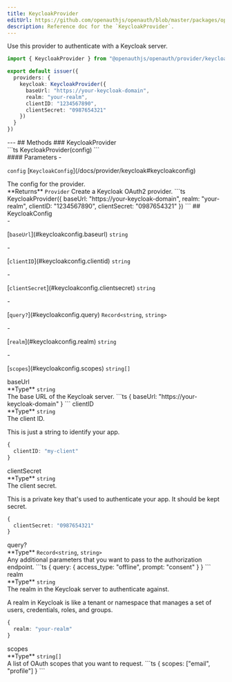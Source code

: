 ```yaml
---
title: KeycloakProvider
editUrl: https://github.com/openauthjs/openauth/blob/master/packages/openauth/src/provider/keycloak.ts
description: Reference doc for the `KeycloakProvider`.
---
```



<div class="tsdoc">
<Section type="about">
Use this provider to authenticate with a Keycloak server.

```ts {5-10}
import { KeycloakProvider } from "@openauthjs/openauth/provider/keycloak"

export default issuer({
  providers: {
    keycloak: KeycloakProvider({
      baseUrl: "https://your-keycloak-domain",
      realm: "your-realm",
      clientID: "1234567890",
      clientSecret: "0987654321"
    })
  }
})
```
</Section>
---
## Methods
### KeycloakProvider
<Segment>
<Section type="signature">
```ts
KeycloakProvider(config)
```
</Section>
<Section type="parameters">
#### Parameters
- <p><code class="key">config</code> [<code class="type">KeycloakConfig</code>](/docs/provider/keycloak#keycloakconfig)</p>
The config for the provider.
</Section>
<InlineSection>
**Returns** <code class="type">Provider</code>
</InlineSection>
Create a Keycloak OAuth2 provider.
```ts
KeycloakProvider({
  baseUrl: "https://your-keycloak-domain",
  realm: "your-realm",
  clientID: "1234567890",
  clientSecret: "0987654321"
})
```
</Segment>
## KeycloakConfig
<Segment>
<Section type="parameters">
- <p>[<code class="key">baseUrl</code>](#keycloakconfig.baseurl) <code class="primitive">string</code></p>
- <p>[<code class="key">clientID</code>](#keycloakconfig.clientid) <code class="primitive">string</code></p>
- <p>[<code class="key">clientSecret</code>](#keycloakconfig.clientsecret) <code class="primitive">string</code></p>
- <p>[<code class="key">query?</code>](#keycloakconfig.query) <code class="primitive">Record</code><code class="symbol">&lt;</code><code class="primitive">string</code>, <code class="primitive">string</code><code class="symbol">&gt;</code></p>
- <p>[<code class="key">realm</code>](#keycloakconfig.realm) <code class="primitive">string</code></p>
- <p>[<code class="key">scopes</code>](#keycloakconfig.scopes) <code class="primitive">string</code><code class="symbol">[]</code></p>
</Section>
</Segment>
<NestedTitle id="keycloakconfig.baseurl" Tag="h4" parent="KeycloakConfig.">baseUrl</NestedTitle>
<Segment>
<Section type="parameters">
<InlineSection>
**Type** <code class="primitive">string</code>
</InlineSection>
</Section>
The base URL of the Keycloak server.
```ts
{
  baseUrl: "https://your-keycloak-domain"
}
```
</Segment>
<NestedTitle id="keycloakconfig.clientid" Tag="h4" parent="KeycloakConfig.">clientID</NestedTitle>
<Segment>
<Section type="parameters">
<InlineSection>
**Type** <code class="primitive">string</code>
</InlineSection>
</Section>
The client ID.

This is just a string to identify your app.
```ts
{
  clientID: "my-client"
}
```
</Segment>
<NestedTitle id="keycloakconfig.clientsecret" Tag="h4" parent="KeycloakConfig.">clientSecret</NestedTitle>
<Segment>
<Section type="parameters">
<InlineSection>
**Type** <code class="primitive">string</code>
</InlineSection>
</Section>
The client secret.

This is a private key that's used to authenticate your app. It should be kept secret.
```ts
{
  clientSecret: "0987654321"
}
```
</Segment>
<NestedTitle id="keycloakconfig.query" Tag="h4" parent="KeycloakConfig.">query?</NestedTitle>
<Segment>
<Section type="parameters">
<InlineSection>
**Type** <code class="primitive">Record</code><code class="symbol">&lt;</code><code class="primitive">string</code>, <code class="primitive">string</code><code class="symbol">&gt;</code>
</InlineSection>
</Section>
Any additional parameters that you want to pass to the authorization endpoint.
```ts
{
  query: {
    access_type: "offline",
    prompt: "consent"
  }
}
```
</Segment>
<NestedTitle id="keycloakconfig.realm" Tag="h4" parent="KeycloakConfig.">realm</NestedTitle>
<Segment>
<Section type="parameters">
<InlineSection>
**Type** <code class="primitive">string</code>
</InlineSection>
</Section>
The realm in the Keycloak server to authenticate against.

A realm in Keycloak is like a tenant or namespace that manages a set of
users, credentials, roles, and groups.
```ts
{
  realm: "your-realm"
}
```
</Segment>
<NestedTitle id="keycloakconfig.scopes" Tag="h4" parent="KeycloakConfig.">scopes</NestedTitle>
<Segment>
<Section type="parameters">
<InlineSection>
**Type** <code class="primitive">string</code><code class="symbol">[]</code>
</InlineSection>
</Section>
A list of OAuth scopes that you want to request.
```ts
{
  scopes: ["email", "profile"]
}
```
</Segment>
</div>